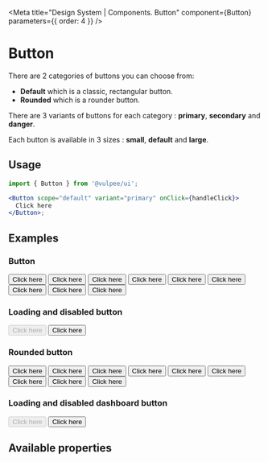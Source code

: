 

<Meta title="Design System | Components. Button" component={Button} parameters={{ order: 4 }} />

# Button

There are 2 categories of buttons you can choose from:

- **Default** which is a classic, rectangular button.
- **Rounded** which is a rounder button.

There are 3 variants of buttons for each category : **primary**, **secondary** and **danger**.

Each button is available in 3 sizes : **small**, **default** and **large**.

## Usage

```jsx
import { Button } from '@vulpee/ui';

<Button scope="default" variant="primary" onClick={handleClick}>
  Click here
</Button>;
```

## Examples

### Button

<Preview>
  <Story name="Small Primary button">
    <Button scope="default" variant="primary" size="small">
      Click here
    </Button>
  </Story>
  <Story name="Small Secondary button">
    <Button scope="default" variant="secondary" size="small">
      Click here
    </Button>
  </Story>
  <Story name="Small Danger button">
    <Button scope="default" variant="danger" size="small">
      Click here
    </Button>
  </Story>
</Preview>

<Preview>
  <Story name="Primary button">
    <Button scope="default" variant="primary">
      Click here
    </Button>
  </Story>
  <Story name="Secondary button">
    <Button scope="default" variant="secondary">
      Click here
    </Button>
  </Story>
  <Story name="Danger button">
    <Button scope="default" variant="danger">
      Click here
    </Button>
  </Story>
</Preview>

<Preview>
  <Story name="Large Primary button">
    <Button scope="default" variant="primary" size="large">
      Click here
    </Button>
  </Story>
  <Story name="Large Secondary button">
    <Button scope="default" variant="secondary" size="large">
      Click here
    </Button>
  </Story>
  <Story name="Large Danger button">
    <Button scope="default" variant="danger" size="large">
      Click here
    </Button>
  </Story>
</Preview>

### Loading and disabled button

<Preview>
  <Story name="Disabled button">
    <Button scope="default" variant="primary" disabled>
      Click here
    </Button>
  </Story>
  <Story name="Loading button">
    <Button scope="default" variant="primary" loading>
      Click here
    </Button>
  </Story>
</Preview>

### Rounded button

<Preview>
  <Story name="Small Primary rounded button">
    <Button scope="rounded" variant="primary" size="small">
      Click here
    </Button>
  </Story>
  <Story name="Small Secondary rounded button">
    <Button scope="rounded" variant="secondary" size="small">
      Click here
    </Button>
  </Story>
  <Story name="Small Danger rounded button">
    <Button scope="rounded" variant="danger" size="small">
      Click here
    </Button>
  </Story>
</Preview>

<Preview>
  <Story name="Primary rounded button">
    <Button scope="rounded" variant="primary">
      Click here
    </Button>
  </Story>
  <Story name="Secondary rounded button">
    <Button scope="rounded" variant="secondary">
      Click here
    </Button>
  </Story>
  <Story name="Danger rounded button">
    <Button scope="rounded" variant="danger">
      Click here
    </Button>
  </Story>
</Preview>

<Preview>
  <Story name="Large Primary rounded button">
    <Button scope="rounded" variant="primary" size="large">
      Click here
    </Button>
  </Story>
  <Story name="Large Secondary rounded button">
    <Button scope="rounded" variant="secondary" size="large">
      Click here
    </Button>
  </Story>
  <Story name="Large Danger rounded button">
    <Button scope="rounded" variant="danger" size="large">
      Click here
    </Button>
  </Story>
</Preview>

### Loading and disabled dashboard button

<Preview>
  <Story name="Disabled rounded button">
    <Button scope="rounded" variant="primary" disabled>
      Click here
    </Button>
  </Story>
  <Story name="Loading rounded button">
    <Button scope="rounded" variant="primary" loading>
      Click here
    </Button>
  </Story>
</Preview>

## Available properties

<Props of={Button} />

